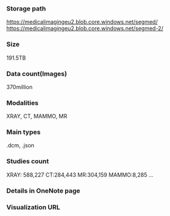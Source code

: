 ### Storage path

https://medicalimagingeu2.blob.core.windows.net/segmed/
https://medicalimagingeu2.blob.core.windows.net/segmed-2/

### Size

191.5TB

### Data count\(Images\)

370million

### Modalities

XRAY, CT, MAMMO, MR

### Main types

.dcm, .json

### Studies count

XRAY: 588,227  CT:284,443  MR:304,159  MAMMO:8,285 ...

### Details in OneNote page

### Visualization URL
